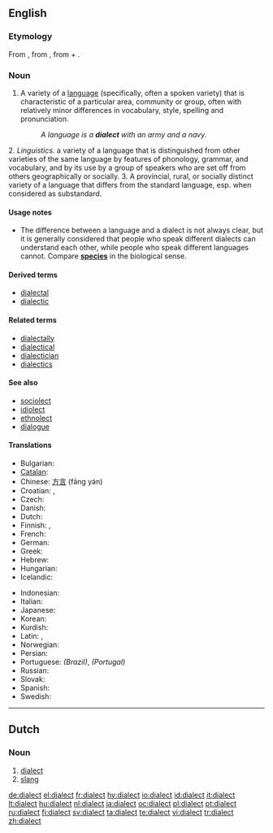 ==English==
{{wikipedia}}

===Etymology===
From {{etyl|grc}} {{term|διάλεκτος|tr=diálektos||conversation, the language of a country or a place or a nation, the local [[idiom]] which derives from a dominant language|sc=polytonic}}, from {{term|διαλέγομαι|tr=dialégomai||I participate in a [[dialogue]]|sc=polytonic}}, from {{term|διά|tr=diá||inter, through|sc=polytonic}} + {{term|λέγω|tr=légō||I speak|sc=polytonic}}.

===Noun===
{{en-noun}}

# {{linguistics}} A variety of a [[language]] (specifically, often a spoken variety) that is characteristic of a particular area, community or group, often with relatively minor differences in vocabulary, style, spelling and pronunciation.
#: ''A language is a '''dialect''' with an army and a navy.''
2.   	''Linguistics.'' a variety of a language that is distinguished from other varieties of the same language by features of phonology, grammar, and vocabulary, and by its use by a group of speakers who are set off from others geographically or socially.
3.     	A provincial, rural, or socially distinct variety of a language that differs from the standard language, esp. when considered as substandard.
====Usage notes====
* The difference between a language and a dialect is not always clear, but it is generally considered that people who speak different dialects can understand each other, while people who speak different languages cannot. Compare '''[[species]]''' in the biological sense.

====Derived terms====
* [[dialectal]]
* [[dialectic]]

====Related terms====
* [[dialectally]]
* [[dialectical]]
* [[dialectician]]
* [[dialectics]]

====See also====
* [[sociolect]]
* [[idiolect]]
* [[ethnolect]]
* [[dialogue]]

====Translations====
{{trans-top|variety of a language}}
* Bulgarian: {{t|bg|диалект|m|tr=dialekt|sc=Cyrl}}
* [[Catalan]]: {{t+|ca|dialecte|m}}
* Chinese: [[方言]] (fāng yán)
* Croatian: {{t|hr|narječje|alt=nárjēčje|n}}, {{t|hr|dijalekt|alt=dijàlekt|m}}
* Czech: {{t+|cs|nářečí|n}}
* Danish: {{t-|da|dialekt|c}}
* Dutch: {{t+|nl|dialect|n}}
* Finnish: {{t+|fi|murre}}, {{t|fi|aluemurre}}
* French: {{t+|fr|dialecte|m}}
* German: {{t+|de|Dialekt|m}}
* Greek: {{t+|el|διάλεκτος|f|tr=diálektos|sc=Grek}}
* Hebrew: {{t|he|ניב|m|tr=niv|sc=Hebr}}
* Hungarian: {{t+|hu|nyelvjárás}}
* Icelandic: {{t-|is|mállýska|f}}
{{trans-mid}}
* Indonesian: {{t|id|dialek|xs=Indonesian}}
* Italian: {{t+|it|dialetto|m}}
* Japanese: {{t+|ja|方言|tr=[[ほうげん]], hōgen|sc=Jpan}}
* Korean: {{t|ko|사투리|tr=saturi|sc=Hang}}
*Kurdish: {{t|ku|زاراو|tr=zaraw|sc=KUchar}}
* Latin: {{t-|la|dialectos|f}}, {{t|la|dialectus|f}}
* Norwegian: {{t+|no|dialekt|m}}
* Persian: {{t|fa|لحجه|sc=fa-Arab|xs=Persian}}
* Portuguese: {{t+|pt|dialeto|m}} ''(Brazil)'', {{t+|pt|dialecto|m}} ''(Portugal)''
* Russian: {{t|ru|диалект|m|tr=dialékt|sc=Cyrl}}
* Slovak: {{t|sk|nárečie|n}}
* Spanish: {{t-|es|dialecto|m}}
* Swedish: {{t+|sv|dialekt|c}}
{{trans-bottom}}

----

==Dutch==

===Noun===
{{infl|nl|noun|g=n}}

# [[#English|dialect]]
# [[slang]]

[[de:dialect]]
[[el:dialect]]
[[fr:dialect]]
[[hy:dialect]]
[[io:dialect]]
[[id:dialect]]
[[it:dialect]]
[[lt:dialect]]
[[hu:dialect]]
[[nl:dialect]]
[[ja:dialect]]
[[oc:dialect]]
[[pl:dialect]]
[[pt:dialect]]
[[ru:dialect]]
[[fi:dialect]]
[[sv:dialect]]
[[ta:dialect]]
[[te:dialect]]
[[vi:dialect]]
[[tr:dialect]]
[[zh:dialect]]